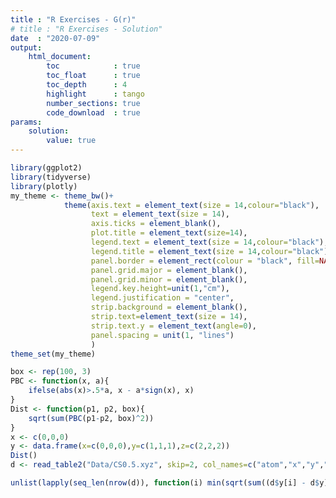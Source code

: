```yaml
---
title : "R Exercises - G(r)"
# title : "R Exercises - Solution"
date  : "2020-07-09"
output: 
    html_document:
        toc            : true
        toc_float      : true
        toc_depth      : 4
        highlight      : tango
        number_sections: true
        code_download  : true
params: 
    solution:
        value: true
---
```


```r
library(ggplot2)
library(tidyverse)
library(plotly)
my_theme <- theme_bw()+
            theme(axis.text = element_text(size = 14,colour="black"),
                  text = element_text(size = 14),
                  axis.ticks = element_blank(),
                  plot.title = element_text(size=14),
                  legend.text = element_text(size = 14,colour="black"),
                  legend.title = element_text(size = 14,colour="black"),
                  panel.border = element_rect(colour = "black", fill=NA, size=1),
                  panel.grid.major = element_blank(),
                  panel.grid.minor = element_blank(),
                  legend.key.height=unit(1,"cm"),
                  legend.justification = "center",
                  strip.background = element_blank(),
                  strip.text=element_text(size = 14),
                  strip.text.y = element_text(angle=0),
                  panel.spacing = unit(1, "lines")
                  )
theme_set(my_theme)
```

```r
box <- rep(100, 3)
PBC <- function(x, a){
    ifelse(abs(x)>.5*a, x - a*sign(x), x)
}
Dist <- function(p1, p2, box){
    sqrt(sum(PBC(p1-p2, box)^2))
}
x <- c(0,0,0)
y <- data.frame(x=c(0,0,0),y=c(1,1,1),z=c(2,2,2))
Dist()
d <- read_table2("Data/CS0.5.xyz", skip=2, col_names=c("atom","x","y","z"))

unlist(lapply(seq_len(nrow(d)), function(i) min(sqrt(sum((d$y[i] - d$y)^2)))))


```










